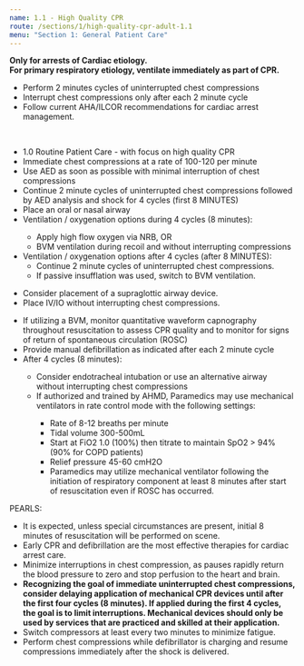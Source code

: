 ```yaml
---
name: 1.1 - High Quality CPR
route: /sections/1/high-quality-cpr-adult-1.1
menu: "Section 1: General Patient Care"
---
```



<Note>
  <strong>
    Only for arrests of Cardiac etiology.
    <br />
    For primary respiratory etiology, ventilate immediately as part of CPR.
  </strong>
</Note>
<Note alignment="left">
  <ul>
    <li>Perform 2 minutes cycles of uninterrupted chest compressions</li>
    <li>Interrupt chest compressions only after each 2 minute cycle</li>
    <li>Follow current AHA/ILCOR recommendations for cardiac arrest management.</li>
  </ul>
</Note>
<br />

<EMTLevel level="basic">
  <ul style={{ paddingTop: "0.5rem"}}>
    <li>
      <MyLink to="/sections/1/routine-patient/care"> 1.0 Routine Patient Care </MyLink>
      - with focus on high quality CPR
    </li>
    <li>Immediate chest compressions at a rate of 100-120 per minute</li>
    <li>Use AED as soon as possible with minimal interruption of chest compressions</li>
    <li>Continue 2 minute cycles of uninterrupted chest compressions followed by
      AED analysis and shock for 4 cycles (first 8 MINUTES) </li>
    <li>Place an oral or nasal airway</li>
    <li>Ventilation / oxygenation options during 4 cycles (8 minutes):</li>
      <ul>
        <li>Apply high flow oxygen via NRB, OR</li>
        <li>BVM ventilation during recoil and without interrupting compressions</li>
      </ul>
    <li>Ventilation / oxygenation options after 4 cycles (after 8 MINUTES):
      <ul>
        <li>Continue 2 minute cycles of uninterrupted chest compressions.</li>
        <li>If passive insufflation was used, switch to BVM ventilation.</li>
      </ul>
    </li>
  </ul>
</EMTLevel>
<EMTLevel level="advanced">
  <ul>
    <li>Consider placement of a supraglottic airway device.</li>
    <li>Place IV/IO without interrupting chest compressions.</li>
  </ul>
</EMTLevel>

<EMTLevel level="paramedic">
  <ul>
    <li>
      If utilizing a BVM, monitor quantitative waveform capnography throughout
      resuscitation to assess CPR quality and to monitor for signs of return of
      spontaneous circulation (ROSC)
    </li>
    <li>
      Provide manual defibrillation as indicated after each 2 minute cycle
    </li>
    <li>After 4 cycles (8 minutes):</li>
    <ul>
      <li>
        Consider endotracheal intubation or use an alternative airway without
        interrupting chest compressions
      </li>
      <li>
        If authorized and trained by AHMD, Paramedics may use mechanical
        ventilators in rate control mode with the following settings:
      </li>
      <ul>
        <li>Rate of 8-12 breaths per minute</li>
        <li>Tidal volume 300-500mL</li>
        <li>
          Start at FiO2 1.0 (100%) then titrate to maintain SpO2 > 94% (90% for
          COPD patients)
        </li>
        <li>Relief pressure 45-60 cmH2O</li>
        <li>
          Paramedics may utilize mechanical ventilator following the initiation
          of respiratory component at least 8 minutes after start of
          resuscitation even if ROSC has occurred.
        </li>
      </ul>
    </ul>
  </ul>
</EMTLevel>

<Note alignment="left">
  PEARLS:
  <ul>
    <li>
      It is expected, unless special circumstances are present, initial 8
      minutes of resuscitation will be performed on scene.
    </li>
    <li>
      Early CPR and defibrillation are the most effective therapies for cardiac
      arrest care.
    </li>
    <li>
      Minimize interruptions in chest compression, as pauses rapidly return the
      blood pressure to zero and stop perfusion to the heart and brain.
    </li>
    <li>
      <strong>
        Recognizing the goal of immediate uninterrupted chest compressions,
        consider delaying application of mechanical CPR devices until after the
        first four cycles (8 minutes). If applied during the first 4 cycles, the
        goal is to limit interruptions. Mechanical devices should only be used by
        services that are practiced and skilled at their application.
      </strong>
    </li>
    <li>Switch compressors at least every two minutes to minimize fatigue.</li>
    <li>
      Perform chest compressions while defibrillator is charging and resume
      compressions immediately after the shock is delivered.
    </li>
  </ul>
</Note>
